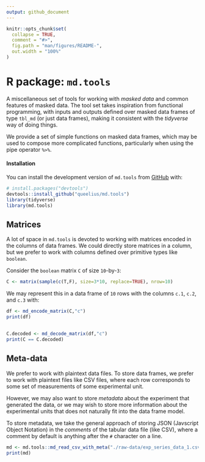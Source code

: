 ```yaml
---
output: github_document
---
```


<!-- README.md is generated from README.Rmd. Please edit that file -->

```r
knitr::opts_chunk$set(
  collapse = TRUE,
  comment = "#>",
  fig.path = "man/figures/README-",
  out.width = "100%"
)
```

R package: `md.tools`
=====================

<!-- badges: start -->
<!-- badges: end -->

A miscellaneous set of tools for working with *masked data* and common
features of masked data.
The tool set takes inspiration from functional programming, with inputs and
outputs defined over masked data frames of type `tbl_md` (or just data frames),
making it consistent with the *tidyverse* way of doing things.

We provide a set of simple functions on masked data frames, which
may be used to compose more complicated functions, particularly when using
the pipe operator `%>%`.

#### Installation

You can install the development version of `md.tools` from
[GitHub](https://github.com/queelius/md.tools) with:

```r
# install.packages("devtools")
devtools::install_github("queelius/md.tools")
library(tidyverse)
library(md.tools)
```

## Matrices

A lot of space in `md.tools` is devoted to working with matrices encoded in
the columns of data frames.
We could directly store matrices in a column, but we prefer to work with columns
defined over primitive types like `boolean`.

Consider the `boolean` matrix `C` of size `10`-by-`3`:
```r
C <- matrix(sample(c(T,F), size=3*10, replace=TRUE), nrow=10)
```

We may represent this in a data frame of `10` rows with the columns `c.1`,
`c.2`, and `c.3` with:
```r
df <- md_encode_matrix(C,"c")
print(df)
```

##

```r
C.decoded <- md_decode_matrix(df,"c")
print(C == C.decoded)
```

## Meta-data
We prefer to work with plaintext data files.
To store data frames, we prefer to work with plaintext files like CSV files,
where each row corresponds to some set of measurements of some experimental
unit.

However, we may also want to store *metadata* about the experiment that
generated the data, or we may wish to store more information about the
experimental units that does not naturally fit into the data frame model.

To store metadata, we take the general approach of storing JSON (Javscript
Object Notation) in the *comments* of the tabular data file (like CSV), where
a comment by default is anything after the `#` character on a line.

```r
md <- md.tools::md_read_csv_with_meta("./raw-data/exp_series_data_1.csv")
print(md)
```
